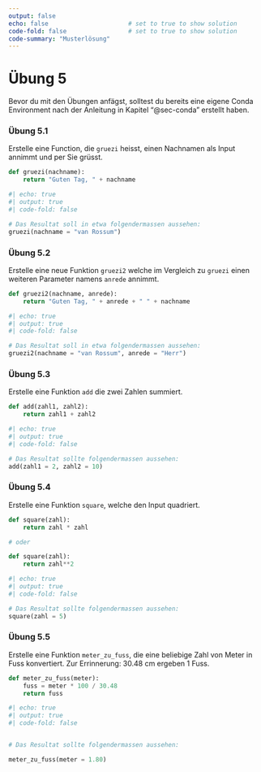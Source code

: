 ```yaml
---
output: false
echo: false                      # set to true to show solution
code-fold: false                 # set to true to show solution
code-summary: "Musterlösung"    
---
```

# Übung 5

Bevor du mit den Übungen anfägst, solltest du bereits eine eigene Conda Environment nach der Anleitung in Kapitel "@sec-conda" erstellt haben.

### Übung 5.1 {#sec-functions1-ex-gruezi}

Erstelle eine Function, die `gruezi` heisst, einen Nachnamen als Input annimmt und per Sie grüsst. 

```python
def gruezi(nachname):
    return "Guten Tag, " + nachname
```

```python
#| echo: true
#| output: true
#| code-fold: false

# Das Resultat soll in etwa folgendermassen aussehen:
gruezi(nachname = "van Rossum")
```

### Übung 5.2 {#sec-gruezi2}

Erstelle eine neue Funktion `gruezi2` welche im Vergleich zu `gruezi` einen weiteren Parameter namens `anrede` annimmt. 


```python
def gruezi2(nachname, anrede):
    return "Guten Tag, " + anrede + " " + nachname
```

```python
#| echo: true
#| output: true
#| code-fold: false

# Das Resultat soll in etwa folgendermassen aussehen:
gruezi2(nachname = "van Rossum", anrede = "Herr")
```

### Übung 5.3

Erstelle eine Funktion `add` die zwei Zahlen summiert.

```python
def add(zahl1, zahl2):
    return zahl1 + zahl2
```

```python
#| echo: true
#| output: true
#| code-fold: false

# Das Resultat sollte folgendermassen aussehen:
add(zahl1 = 2, zahl2 = 10)
```

### Übung 5.4

Erstelle eine Funktion `square`, welche den Input quadriert.

```python
def square(zahl):
    return zahl * zahl

# oder

def square(zahl):
    return zahl**2
```

```python
#| echo: true
#| output: true
#| code-fold: false

# Das Resultat sollte folgendermassen aussehen:
square(zahl = 5)
```

### Übung 5.5

Erstelle eine Funktion `meter_zu_fuss`, die eine beliebige Zahl von Meter in Fuss konvertiert. Zur Errinnerung: 30.48 cm ergeben 1 Fuss. 

```python
def meter_zu_fuss(meter):
    fuss = meter * 100 / 30.48
    return fuss
```

```python
#| echo: true
#| output: true
#| code-fold: false


# Das Resultat sollte folgendermassen aussehen:

meter_zu_fuss(meter = 1.80)
```

